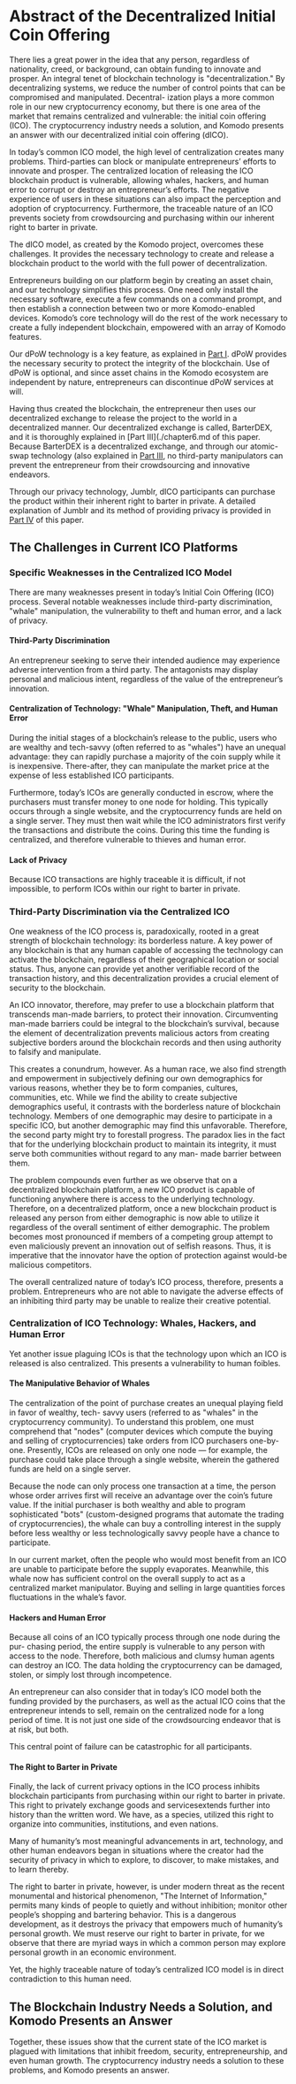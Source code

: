 

# Abstract of the Decentralized Initial Coin Offering

There lies a great power in the idea that any person, regardless of nationality, creed,
or background, can obtain funding to innovate and prosper. An integral tenet of
blockchain technology is "decentralization." By decentralizing systems, we reduce
the number of control points that can be compromised and manipulated. Decentral-
ization plays a more common role in our new cryptocurrency economy, but there is
one area of the market that remains centralized and vulnerable: the initial coin offering (ICO). The cryptocurrency industry needs a solution, and Komodo presents an
answer with our decentralized initial coin offering (dICO).

In today’s common ICO model, the high level of centralization creates many problems. Third-parties can block or manipulate entrepreneurs’ efforts to innovate and
prosper. The centralized location of releasing the ICO blockchain product is vulnerable, allowing whales, hackers, and human error to corrupt or destroy an entrepreneur’s efforts. The negative experience of users in these situations can also
impact the perception and adoption of cryptocurrency. Furthermore, the traceable
nature of an ICO prevents society from crowdsourcing and purchasing within our
inherent right to barter in private.

The dICO model, as created by the Komodo project, overcomes these challenges. It
provides the necessary technology to create and release a blockchain product to the
world with the full power of decentralization.

Entrepreneurs building on our platform begin by creating an asset chain, and our
technology simplifies this process. One need only install the necessary software, execute a few commands on a command prompt, and then establish a connection between two or more Komodo-enabled devices. Komodo’s core technology will do the
rest of the work necessary to create a fully independent blockchain, empowered with
an array of Komodo features.

Our dPoW technology is a key feature, as explained in [Part I](chapter1.md). dPoW provides
the necessary security to protect the integrity of the blockchain. Use of dPoW is
optional, and since asset chains in the Komodo ecosystem are independent by nature,
entrepreneurs can discontinue dPoW services at will.

Having thus created the blockchain, the entrepreneur then uses our decentralized
exchange to release the project to the world in a decentralized manner. Our decentralized exchange is called, BarterDEX, and it is thoroughly explained in [Part III](./chapter6.md of this paper. Because BarterDEX is a decentralized exchange, and through our atomic-swap
technology (also explained in [Part III](./chapter6.md), no third-party manipulators can prevent the
entrepreneur from their crowdsourcing and innovative endeavors.

Through our privacy technology, Jumblr, dICO participants can purchase the product within their inherent right to barter in private. A detailed explanation of Jumblr and its method of providing privacy is provided in [Part IV](./chapter7.md) of this paper.

## The Challenges in Current ICO Platforms

### Specific Weaknesses in the Centralized ICO Model

There are many weaknesses present in today’s Initial Coin Offering (ICO) process.
Several notable weaknesses include third-party discrimination, "whale" manipulation,
the vulnerability to theft and human error, and a lack of privacy.

#### Third-Party Discrimination

An entrepreneur seeking to serve their intended audience may experience adverse
intervention from a third party. The antagonists may display personal and malicious
intent, regardless of the value of the entrepreneur’s innovation.

#### Centralization of Technology: "Whale" Manipulation, Theft, and Human Error

During the initial stages of a blockchain’s release to the public, users who are
wealthy and tech-savvy (often referred to as "whales") have an unequal advantage:
they can rapidly purchase a majority of the coin supply while it is inexpensive. There-after, they can manipulate the market price at the expense of less established ICO
participants.

Furthermore, today’s ICOs are generally conducted in escrow, where the purchasers
must transfer money to one node for holding. This typically occurs through a single
website, and the cryptocurrency funds are held on a single server. They must then
wait while the ICO administrators first verify the transactions and distribute the coins.
During this time the funding is centralized, and therefore vulnerable to thieves and
human error.

#### Lack of Privacy

Because ICO transactions are highly traceable it is difficult, if not impossible, to
perform ICOs within our right to barter in private.

### Third-Party Discrimination via the Centralized ICO

One weakness of the ICO process is, paradoxically, rooted in a great strength of
blockchain technology: its borderless nature. A key power of any blockchain is that
any human capable of accessing the technology can activate the blockchain, regardless of their geographical location or social status. Thus, anyone can provide yet another verifiable record of the transaction history, and this decentralization provides a
crucial element of security to the blockchain.

An ICO innovator, therefore, may prefer to use a blockchain platform that transcends man-made barriers, to protect their innovation. Circumventing man-made
barriers could be integral to the blockchain’s survival, because the element of decentralization prevents malicious actors from creating subjective borders around the
blockchain records and then using authority to falsify and manipulate.

This creates a conundrum, however. As a human race, we also find strength and
empowerment in subjectively defining our own demographics for various reasons,
whether they be to form companies, cultures, communities, etc. While we find the
ability to create subjective demographics useful, it contrasts with the borderless nature of blockchain technology. Members of one demographic may desire to participate
in a specific ICO, but another demographic may find this unfavorable. Therefore, the
second party might try to forestall progress. The paradox lies in the fact that for the
underlying blockchain product to maintain its integrity, it must serve both communities without regard to any man- made barrier between them.

The problem compounds even further as we observe that on a decentralized
blockchain platform, a new ICO product is capable of functioning anywhere there
is access to the underlying technology. Therefore, on a decentralized platform, once a
new blockchain product is released any person from either demographic is now able
to utilize it regardless of the overall sentiment of either demographic. The problem
becomes most pronounced if members of a competing group attempt to even maliciously prevent an innovation out of selfish reasons. Thus, it is imperative that the
innovator have the option of protection against would-be malicious competitors.

The overall centralized nature of today’s ICO process, therefore, presents a problem.
Entrepreneurs who are not able to navigate the adverse effects of an inhibiting third
party may be unable to realize their creative potential.

### Centralization of ICO Technology: Whales, Hackers, and Human Error

Yet another issue plaguing ICOs is that the technology upon which an ICO is
released is also centralized. This presents a vulnerability to human foibles.

#### The Manipulative Behavior of Whales

The centralization of the point of purchase creates an unequal playing field in favor
of wealthy, tech- savvy users (referred to as "whales" in the cryptocurrency community). To understand this problem, one must comprehend that "nodes" (computer
devices which compute the buying and selling of cryptocurrencies) take orders from
ICO purchasers one-by-one. Presently, ICOs are released on only one node — for example, the purchase could take place through a single website, wherein the gathered
funds are held on a single server.

Because the node can only process one transaction at a time, the person whose
order arrives first will receive an advantage over the coin’s future value. If the initial
purchaser is both wealthy and able to program sophisticated "bots" (custom-designed
programs that automate the trading of cryptocurrencies), the whale can buy a controlling interest in the supply before less wealthy or less technologically savvy people
have a chance to participate.

In our current market, often the people who would most benefit from an ICO are
unable to participate before the supply evaporates. Meanwhile, this whale now has
sufficient control on the overall supply to act as a centralized market manipulator.
Buying and selling in large quantities forces fluctuations in the whale’s favor.

#### Hackers and Human Error

Because all coins of an ICO typically process through one node during the pur-
chasing period, the entire supply is vulnerable to any person with access to the node.
Therefore, both malicious and clumsy human agents can destroy an ICO. The data
holding the cryptocurrency can be damaged, stolen, or simply lost through incompetence.

An entrepreneur can also consider that in today’s ICO model both the funding
provided by the purchasers, as well as the actual ICO coins that the entrepreneur
intends to sell, remain on the centralized node for a long period of time. It is not just
one side of the crowdsourcing endeavor that is at risk, but both.

This central point of failure can be catastrophic for all participants.

#### The Right to Barter in Private

Finally, the lack of current privacy options in the ICO process inhibits blockchain
participants from purchasing within our right to barter in private. This right to privately exchange goods and servicesextends further into history than the written word.
We have, as a species, utilized this right to organize into communities, institutions,
and even nations.

Many of humanity’s most meaningful advancements in art, technology, and other
human endeavors began in situations where the creator had the security of privacy
in which to explore, to discover, to make mistakes, and to learn thereby.

The right to barter in private, however, is under modern threat as the recent monumental and historical phenomenon, "The Internet of Information," permits many
kinds of people to quietly and without inhibition; monitor other people’s shopping
and bartering behavior. This is a dangerous development, as it destroys the privacy that empowers much of humanity’s personal growth. We must reserve our right to
barter in private, for we observe that there are myriad ways in which a common
person may explore personal growth in an economic environment.

Yet, the highly traceable nature of today’s centralized ICO model is in direct contradiction to this human need.

## The Blockchain Industry Needs a Solution, and Komodo Presents an Answer

Together, these issues show that the current state of the ICO market is plagued
with limitations that inhibit freedom, security, entrepreneurship, and even human
growth. The cryptocurrency industry needs a solution to these problems, and Komodo presents an answer.
